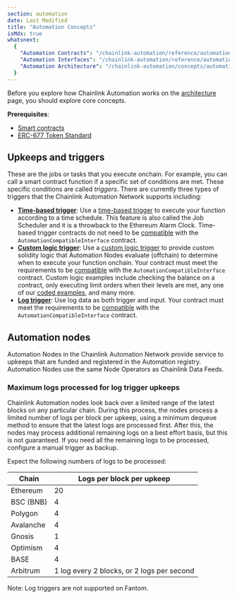 ```yaml
---
section: automation
date: Last Modified
title: "Automation Concepts"
isMdx: true
whatsnext:
  {
    "Automation Contracts": "/chainlink-automation/reference/automation-contracts",
    "Automation Interfaces": "/chainlink-automation/reference/automation-interfaces",
    "Automation Architecture": "/chainlink-automation/concepts/automation-architecture",
  }
---
```


Before you explore how Chainlink Automation works on the [architecture](/chainlink-automation/concepts/automation-architecture) page, you should explore core concepts.

**Prerequisites**:

- [Smart contracts](https://chain.link/education/smart-contracts#:~:text=DEFINITION,executed%20on%20a%20blockchain%20network.)
- [ERC-677 Token Standard](/resources/link-token-contracts)

## Upkeeps and triggers

These are the jobs or tasks that you execute onchain. For example, you can call a smart contract function if a specific set of conditions are met. These specific conditions are called _triggers_. There are currently three types of triggers that the Chainlink Automation Network supports including:

- [**Time-based trigger**](/chainlink-automation/guides/job-scheduler): Use a [time-based trigger](/chainlink-automation/guides/job-scheduler) to execute your function according to a time schedule. This feature is also called the Job Scheduler and it is a throwback to the Ethereum Alarm Clock. Time-based trigger contracts do not need to be [compatible](/chainlink-automation/guides/compatible-contracts) with the `AutomationCompatibleInterface` contract.
- [**Custom logic trigger**](/chainlink-automation/guides/register-upkeep): Use a [custom logic trigger](/chainlink-automation/guides/register-upkeep) to provide custom solidity logic that Automation Nodes evaluate (offchain) to determine when to execute your function onchain. Your contract must meet the requirements to be [compatible](/chainlink-automation/guides/compatible-contracts) with the `AutomationCompatibleInterface` contract. Custom logic examples include checking the balance on a contract, only executing limit orders when their levels are met, any one of our [coded examples](/chainlink-automation/util-overview), and many more.
- [**Log trigger**](/chainlink-automation/guides/log-trigger): Use log data as both trigger and input. Your contract must meet the requirements to be [compatible](/chainlink-automation/guides/compatible-contracts) with the `AutomationCompatibleInterface` contract.

## Automation nodes

Automation Nodes in the Chainlink Automation Network provide service to upkeeps that are funded and registered in the Automation registry. Automation Nodes use the same Node Operators as Chainlink Data Feeds.

### Maximum logs processed for log trigger upkeeps

Chainlink Automation nodes look back over a limited range of the latest blocks on any particular chain. During this process, the nodes process a limited number of logs per block per upkeep, using a minimum dequeue method to ensure that the latest logs are processed first. After this, the nodes may process additional remaining logs on a best effort basis, but this is not guaranteed. If you need all the remaining logs to be processed, configure a manual trigger as backup.

Expect the following numbers of logs to be processed:

| Chain     | Logs per block per upkeep                  |
| --------- | ------------------------------------------ |
| Ethereum  | 20                                         |
| BSC (BNB) | 4                                          |
| Polygon   | 4                                          |
| Avalanche | 4                                          |
| Gnosis    | 1                                          |
| Optimism  | 4                                          |
| BASE      | 4                                          |
| Arbitrum  | 1 log every 2 blocks, or 2 logs per second |

Note: Log triggers are not supported on Fantom.
